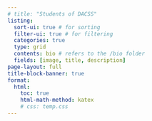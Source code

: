 ```yaml
---
# title: "Students of DACSS"
listing:
  sort-ui: true # for sorting
  filter-ui: true # for filtering
  categories: true
  type: grid
  contents: bio # refers to the /bio folder
  fields: [image, title, description]
page-layout: full
title-block-banner: true
format:
  html:
    toc: true
    html-math-method: katex
    # css: temp.css
---
```


